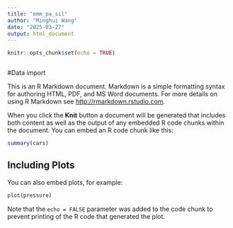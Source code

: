 ```yaml
---
title: "emm_pa_sil"
author: "Minghui Wang"
date: "2025-03-27"
output: html_document
---
```


```r
knitr::opts_chunk$set(echo = TRUE)
```


```r
```
#Data import 

This is an R Markdown document. Markdown is a simple formatting syntax for authoring HTML, PDF, and MS Word documents. For more details on using R Markdown see <http://rmarkdown.rstudio.com>.

When you click the **Knit** button a document will be generated that includes both content as well as the output of any embedded R code chunks within the document. You can embed an R code chunk like this:

```r
summary(cars)
```

## Including Plots

You can also embed plots, for example:

```r
plot(pressure)
```

Note that the `echo = FALSE` parameter was added to the code chunk to prevent printing of the R code that generated the plot.
